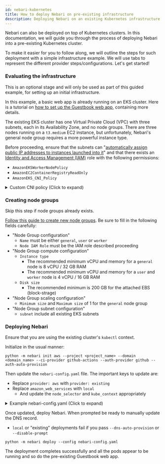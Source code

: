 ```yaml
---
id: nebari-kubernetes
title: How to deploy Nebari on pre-existing infrastructure
description: Deploying Nebari on an existing Kubernetes infrastructure
---
```


Nebari can also be deployed on top of Kubernetes clusters. In this documentation,
we will guide you through the process of deploying Nebari into a pre-existing Kubernetes cluster.

To make it easier for you to follow along, we will outline the steps for such deployment with a
simple infrastructure example. We will use tabs to represent the different provider
steps/configurations. Let's get started!

### Evaluating the infrastructure

This is an optional stage and will only be used as part of this guided example, for setting up an initial infrastructure.


<div style={{'border-radius': '15px', 'border': '2px solid var(--ifm-color-background)', 'padding': '20px' }}>
<Tabs className="unique-tabs">
<TabItem value="AWS">

In this example, a basic web app is already running on an EKS cluster. Here is a tutorial on [how to set
up the Guestbook web app](https://logz.io/blog/amazon-eks-cluster/), containing more details.

The existing EKS cluster has one Virtual Private Cloud (VPC) with three subnets, each
in its Availability Zone, and no node groups. There are three nodes running on a `t3.medium` EC2 instance, but unfortunately,
Nebari's general node group requires a more powerful instance type.

Before proceeding, ensure that the subnets can
"[automatically assign public IP addresses to instances launched into it](https://docs.aws.amazon.com/vpc/latest/userguide/vpc-ip-addressing.html#subnet-public-ip)" and
that there exists an [Identity and Access Management (IAM)](https://docs.aws.amazon.com/eks/latest/userguide/create-node-role.html) role with the following permissions:

- `AmazonEKSWorkerNodePolicy`
- `AmazonEC2ContainerRegistryReadOnly`
- `AmazonEKS_CNI_Policy`

<details>
<summary>Custom CNI policy (Click to expand) </summary>

```json
{
    "Version": "2012-10-17",
    "Statement": [
        {
            "Sid": "eksWorkerAutoscalingAll",
            "Effect": "Allow",
            "Action": [
                "ec2:DescribeLaunchTemplateVersions",
                "autoscaling:DescribeTags",
                "autoscaling:DescribeLaunchConfigurations",
                "autoscaling:DescribeAutoScalingInstances",
                "autoscaling:DescribeAutoScalingGroups"
            ],
            "Resource": "*"
        },
        {
            "Sid": "eksWorkerAutoscalingOwn",
            "Effect": "Allow",
            "Action": [
                "autoscaling:UpdateAutoScalingGroup",
                "autoscaling:TerminateInstanceInAutoScalingGroup",
                "autoscaling:SetDesiredCapacity"
            ],
            "Resource": "*",
            "Condition": {
                "StringEquals": {
                    "autoscaling:ResourceTag/k8s.io/cluster-autoscaler/enabled": [
                        "true"
                    ],
                    "autoscaling:ResourceTag/kubernetes.io/cluster/eaeeks": [
                        "owned"
                    ]
                }
            }
        }
    ]
}
```

</details>
</TabItem>
</Tabs>
</div>

### Creating node groups

Skip this step if node groups already exists.

<div style={{'border-radius': '15px', 'border': '2px solid var(--ifm-color-background)', 'padding': '20px' }}>
<Tabs className="unique-tabs">
<TabItem value="AWS">

[Follow this guide to create new node groups](https://docs.aws.amazon.com/eks/latest/userguide/create-managed-node-group.html).
Be sure to fill in the following fields carefully:

- "Node Group configuration"
  - `Name` must be either `general`, `user` or `worker`
  - `Node IAM Role` must be the IAM role described proceeding
- "Node Group compute configuration"
  - `Instance type`
    - The recommended minimum vCPU and memory for a `general` node is 8 vCPU / 32 GB RAM
    - The recommended minimum vCPU and memory for a `user` and `worker` node is 4 vCPU / 16 GB RAM
  - `Disk size`
    - The recommended minimum is 200 GB for the attached EBS (block-strage)
- "Node Group scaling configuration"
  - `Minimum size` and `Maximum size` of 1 for the `general` node group
- "Node Group subnet configuration"
  - `subnet` include all existing EKS subnets

</TabItem>
</Tabs>
</div>

### Deploying Nebari

Ensure that you are using the existing cluster's `kubectl` context.

<div style={{'border-radius': '15px', 'border': '2px solid var(--ifm-color-background)', 'padding': '20px' }}>
<Tabs className="unique-tabs">
<TabItem value="AWS">

Initialize in the usual manner:

```
python -m nebari init aws --project <project_name> --domain <domain_name> --ci-provider github-actions --auth-provider github --auth-auto-provision
```

Then update the `nebari-config.yaml` file. The important keys to update are:

- Replace `provider: aws` with `provider: existing`
- Replace `amazon_web_services` with `local`
  - And update the `node_selector` and `kube_context` appropriately

<details>
<summary>Example nebari-config.yaml (Click to expand)</summary>

```
project_name: <project_name>
provider: existing
domain: <domain_name>
certificate:
  type: self-signed
security:
  authentication:
    type: GitHub
    config:
      client_id:
      client_secret:
      oauth_callback_url: https://<domain_name>/hub/oauth_callback
...
ci_cd:
  type: github-actions
  branch: main
terraform_state:
  type: remote
namespace: dev
local:
  kube_context: arn:aws:eks:<region>:xxxxxxxxxxxx:cluster/<existing_cluster_name>
  node_selectors:
    general:
      key: eks.amazonaws.com/nodegroup
      value: general
    user:
      key: eks.amazonaws.com/nodegroup
      value: user
    worker:
      key: eks.amazonaws.com/nodegroup
      value: worker
profiles:
  jupyterlab:
  - display_name: Small Instance
    description: Stable environment with 2 cpu / 8 GB ram
    default: true
    kubespawner_override:
      cpu_limit: 2
      cpu_guarantee: 1.5
      mem_limit: 8G
      mem_guarantee: 5G
      image: quansight/nebari-jupyterlab:latest
  - display_name: Medium Instance
    description: Stable environment with 4 cpu / 16 GB ram
    kubespawner_override:
      cpu_limit: 4
      cpu_guarantee: 3
      mem_limit: 16G
      mem_guarantee: 10G
      image: quansight/nebari-jupyterlab:latest
  dask_worker:
    Small Worker:
      worker_cores_limit: 2
      worker_cores: 1.5
      worker_memory_limit: 8G
      worker_memory: 5G
      worker_threads: 2
      image: quansight/nebari-dask-worker:latest
    Medium Worker:
      worker_cores_limit: 4
      worker_cores: 3
      worker_memory_limit: 16G
      worker_memory: 10G
      worker_threads: 4
      image: quansight/nebari-dask-worker:latest
environments:
...
```

</details>

Once updated, deploy Nebari. When prompted be ready to manually update the DNS record.

- `local` or "existing" deployments fail if you pass `--dns-auto-provision` or `--disable-prompt`

```
python -m nebari deploy --config nebari-config.yaml
```

The deployment completes successfully and all the pods appear to be running and so do the pre-existing Guestbook web
app.

</TabItem>
</Tabs>
</div>
